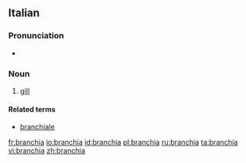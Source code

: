 ==Italian==

===Pronunciation===
* {{IPA|/ˈbran.kja/|lang=it}}

===Noun===
{{it-noun|branchi|f|a|e}}

# [[gill]]

====Related terms====
*[[branchiale]]

[[fr:branchia]]
[[io:branchia]]
[[id:branchia]]
[[pl:branchia]]
[[ru:branchia]]
[[ta:branchia]]
[[vi:branchia]]
[[zh:branchia]]